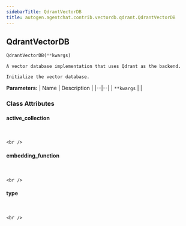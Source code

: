 ```yaml
---
sidebarTitle: QdrantVectorDB
title: autogen.agentchat.contrib.vectordb.qdrant.QdrantVectorDB
---
```

<h2 id="autogen.agentchat.contrib.vectordb.qdrant.QdrantVectorDB" class="doc doc-heading">
    <code class="doc-symbol doc-symbol-heading doc-symbol-class"></code>
    <span class="doc doc-object-name doc-class-name">QdrantVectorDB</span>
</h2>

```python
QdrantVectorDB(**kwargs)
```

    A vector database implementation that uses Qdrant as the backend.
    
    Initialize the vector database.

<b>Parameters:</b>
| Name | Description |
|--|--|
| `**kwargs` |  |

### Class Attributes

<code class="doc-symbol doc-symbol-heading doc-symbol-attribute"></code>
#### active_collection
<br />

    <br />

<code class="doc-symbol doc-symbol-heading doc-symbol-attribute"></code>
#### embedding_function
<br />

    <br />

<code class="doc-symbol doc-symbol-heading doc-symbol-attribute"></code>
#### type
<br />

    <br />